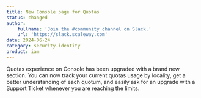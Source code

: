 ```yaml
---
title: New Console page for Quotas
status: changed
author:
    fullname: 'Join the #community channel on Slack.'
    url: 'https://slack.scaleway.com'
date: 2024-06-24
category: security-identity
product: iam
---
```


Quotas experience on Console has been upgraded with a brand new section. You can now track your current quotas usage by locality, get a better understanding of each quotum, and easily ask for an upgrade with a Support Ticket whenever you are reaching the limits.

